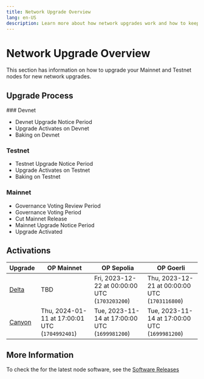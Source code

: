 ```yaml
---
title: Network Upgrade Overview
lang: en-US
description: Learn more about how network upgrades work and how to keep your nodes up to date.
---
```



# Network Upgrade Overview

This section has information on how to upgrade your Mainnet and Testnet nodes for new network upgrades.

## Upgrade Process

<Steps>
  ### Devnet

  *   Devnet Upgrade Notice Period
  *   Upgrade Activates on Devnet
  *   Baking on Devnet

  ### Testnet

  *   Testnet Upgrade Notice Period
  *   Upgrade Activates on Testnet
  *   Baking on Testnet

  ### Mainnet

  *   Governance Voting Review Period
  *   Governance Voting Period
  *   Cut Mainnet Release
  *   Mainnet Upgrade Notice Period
  *   Upgrade Activated
</Steps>

## Activations

| Upgrade                                                    | OP Mainnet                                     | OP Sepolia                                     | OP Goerli                                      |
| ---------------------------------------------------------- | ---------------------------------------------- | ---------------------------------------------- | ---------------------------------------------- |
| [Delta](/builders/node-operators/network-upgrades/delta)   | TBD                                            | Fri, 2023-12-22 at 00:00:00 UTC (`1703203200`) | Thu, 2023-12-21 at 00:00:00 UTC (`1703116800`) |
| [Canyon](/builders/node-operators/network-upgrades/canyon) | Thu, 2024-01-11 at 17:00:01 UTC (`1704992401`) | Tue, 2023-11-14 at 17:00:00 UTC (`1699981200`) | Tue, 2023-11-14 at 17:00:00 UTC (`1699981200`) |

## More Information

To check the for the latest node software, see the [Software Releases](/builders/node-operators/releases)
